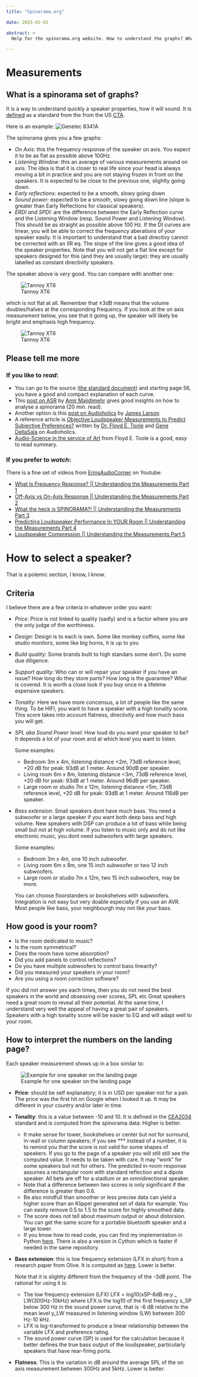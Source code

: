 ```yaml
---
title: "Spinorama.org"

date: 2025-02-02

abstract: >
  Help for the spinorama.org website. How to understand the graphs? What is a Spinorama? Why you should care?

---
```


# Measurements

## What is a spinorama set of graphs?

It is a way to understand quickly a speaker properties, how it will sound. It is [defined]("https://shop.cta.tech/products/standard-method-of-measurement-for-in-home-loudspeakers") as a standard from the
from the US [CTA](https://cta.tech).

Here is an example:
![Genelec 8341A](https://spinorama.org/speakers/Genelec%208341A/ASR/asr-vertical/CEA2034.jpg)

The spinorama gives you a few graphs:

- *On Axis:*  this the frequency response of the speaker on axis. You expect it to be as flat as possible above 100Hz.
- *Listening Window:* this an average of various measurements around on axis. The idea is that it is closer to real life since your head is always moving a bit in practice and you are not staying frozen in front on the speakers. It is expected to be close to the previous one, slighlty going down.
- *Early reflections:* expected to be a smooth, slowy going down
- *Sound power:* expected to be a smooth, slowy going down line  (slope is greater than Early Reflections for classical speakers).
- *ERDI and SPDI:* are the difference between the Early
            Reflection curve and the Listening Window (resp. Sound Power and
            Listening Window). This should be as straight as possible above 100
            Hz. If the DI curves are linear, you will be able to correct the
            frequency aberations of your speaker easily. It is important to
            understand that a bad directivy cannot be corrected with an IIR eq.
            The slope of the line gives a good idea of the speaker properties.
            Note that you will not get a flat line except for speakers designed
            for this (and they are usually large): they are usually labelled as
            constant directivity speakers.

The speaker above is *very* good. You can compare with another one:

![Tannoy XT6](https://spinorama.org/speakers/Tannoy%20Revolution%20XT6/ASR/asr/CEA2034.jpg)

which is not flat at all. Remember that &plusmn;3dB means that the
volume doubles/halves at the corresponding frequency. If you look at
the on axis measurement below, you see that it going up, the speaker
will likely be bright and emphasis high frequency.

![Tannoy XT6](https://spinorama.org/speakers/Tannoy%20Revolution%20XT6/ASR/asr/On%20Axis.jpg)

## Please tell me more

### If you like to *read*:

- You can go to the source (<a
              href="https://shop.cta.tech/products/standard-method-of-measurement-for-in-home-loudspeakers"
              >the standard document</a
            >) and starting page 56, you have a good and compact explanation of
            each curve.
- This
            <a
              href="https://www.audiosciencereview.com/forum/index.php?threads/jbl-305p-mkii-and-control-1-pro-monitors-review.10811/"
              >post on ASR</a
            >
            by
            <a href="https://www.linkedin.com/in/amir-majidimehr-0014a75/"
              >Amir Majidimehr</a
            >
            gives good insights on how to analyse a spinorama (20 min. read).
- Another option is this
            <a
              href="https://www.audioholics.com/loudspeaker-design/understanding-loudspeaker-measurements"
              >post on Audioholics</a
            >
            by
            <a href="https://www.audioholics.com/authors/james-larson"
              >James Larson</a
            >
- A reference article is
            <a
              href="https://www.audioholics.com/loudspeaker-design/measure-loudspeaker-performance"
              >Objective Loudspeaker Measurements to Predict Subjective
              Preferences?</a
            >
            written by
            <a href="https://www.linkedin.com/in/floydtoole/"
              >Dr. Floyd E. Toole</a
            >
            and
            <a href="https://www.audioholics.com/authors/gene-dellasala"
              >Gene DellaSala</a
            >
            on Audioholics.
- <a href="https://www.harman.com/documents/AudioScience_0.pdf">Audio-Science in the service of Art</a> from Floyd E. Toole is a good, easy to read summary.

### If you prefer to *watch*:

There is a fine set of videos from <a href="https://www.youtube.com/channel/UCW_IqM21u0J-zsKtCq4Gj2w">ErinsAudioCorner</a> on Youtube:

- <a href="https://www.youtube.com/watch?v=dltza-EGtCg">What Is Frequency Response? || Understanding the Measurements Part 1</a>
- <a href="https://www.youtube.com/watch?v=j_-b6A1xJaw">Off-Axis vs On-Axis Response || Understanding the Measurements Part 2</a>
- <a href="https://www.youtube.com/watch?v=b3hYn02uBog">What the heck is SPINORAMA?! || Understanding the Measurements Part 3</a>
- <a href="https://www.youtube.com/watch?v=qmBit3GWSWE">Predicting Loudspeaker Performance In YOUR Room || Understanding the Measurements Part 4</a>
- <a href="https://www.youtube.com/watch?v=6YY71Wqv2u0&t=2s">Loudspeaker Compression || Understanding the Measurements Part 5</a>

# How to select a speaker?

That is a polemic section, I know, I know.

## Criteria

I believe there are a few criteria in whatever order you want:

- *Price*: Price is not linked to quality (sadly) and is a factor where you are the only judge of the worthiness.
- *Design*: Design is to each is own. Some like monkey coffins, some like studio monitors, some like big horns, it is up to you
- *Build quality*: Some brands built to high standars some don't. Do some due diligence.
- *Support quality*: Who can or will repair your speaker if you have an issue? How long do they store parts? How long is the guarantee? What is covered. It is worth a close look if you buy once in a lifetime expensive speakers.
- *Tonality*: Here we have more concensus, a lot of people like the same thing.
To be HIFI, you want to have a speaker with a high tonality score.
This score takes into account flatness, directivity and how much
bass you will get.
- *SPL aka Sound Power level*: How loud do you want your speaker to be? It depends a lot of your room and at which level you want to listen.

  Some examples:
  - Bedroom 3m x 4m, listening distance &lt;2m, 73dB reference
      level, +20 dB for peak: 93dB at 1 meter. Around 90dB per
      speaker.
  -  Living room 6m x 8m, listening distance &lt;3m, 73dB reference
      level, +20 dB for peak: 93dB at 1 meter. Around 96dB per
      speaker.
  -  Large room or studio 7m x 12m, listening distance &lt;5m, 73dB
      reference level, +20 dB for peak: 93dB at 1 meter. Around 116dB
      per speaker.
- *Bass extension*: Small speakers dont have much bass. You need a subwoofer or a large speaker if you want both deep bass and high volume. New speakers with DSP can produce a lot of bass while being small but not at high volume. If you listen to music only and do not like electronic music, you dont need subwoofers with large speakers.

  Some examples:

    - Bedroom 3m x 4m, one 10 inch subwoofer.
    - Living room 6m x 8m, one 15 inch subwoofer or two 12 inch subwoofers.
    - Large room or studio 7m x 12m, two 15 inch subwoofers, may be more.

  You can choose floorstanders or bookshelves with subwoofers. Integration is not easy but very doable especially if you use an AVR. Most people like bass, your neighbourgh may not like  <i>your</i> bass.

## How good is your room?

- Is the room dedicated to music?
- Is the room symmetrical?
- Does the room have some absorption?
- Did you add panels to control reflections?
- Do you have multiple subwoofers to control bass linearity?
- Did you measured your speakers in your room?
- Are you using a room correction software?

If you did not answer yes each times, then you do not need the best speakers in the world and obsessing over scores, SPL etc Great speakers need a great room to reveal all their potential. At the same time, I understand very well the appeal of having a great pair of speakers. Speakers with a high tonality score will be easier to EQ and will adapt well to your room.

## How to interpret the numbers on the landing page?

Each speaker measurement shows up in a box similar to:

![Example for one speaker on the landing page](https://spinorama.org/help_pictures/example_main_page.jpg)

- **Price**: should be self explanatory; it is in USD per speaker not for a pair. The price was the first hit on Google  when I looked it up. It may be different in your country and/or later in time.

- **Tonality**: this is a value between -10 and 10. It is defined in the <a href="https://webstore.ansi.org/standards/cea/cea20342015ansi">CEA2034</a> standard and is computed from the spinorama data: Higher is better.

  - It make sense for tower, bookshelves or center but not for surround, in-wall or column speakers; if you see *** instead of a number, it is to remind you that the score is not valid for some shapes of speakers. If you go to the page of a speaker you will still still see the computed value. It needs to be taken with care. It may "work" for some speakers but not for others. The predicted in-room response assumes a rectangular room with standard reflection and a dipole speaker. All bets are off for a stadium or an omnidirectional speaker.
  - Note that a difference between two scores is only significant if the difference is greater than 0.6.
  - Be also mindfull than smoother or less precise data can yield a higher score than an Klippel generated set of data for example. You can easily remove 0.5 to 1.5 to the score for highly smoothed data.
  - The score does not tell about maximum output or about distorsion. You can get the same score for a portable bluetooth speaker and a large tower.
  - If you know how to read code, you can find my implementation in Python <a href="https://github.com/pierreaubert/spinorama/blob/master/src/spinorama/compute_cea2034.py">here</a>. There is also a version in Cython which is faster if needed in the same repository.

- **Bass extension**: this is low frequency extension (LFX in short) from a research paper from Olive. It is computed as <a href="https://github.com/pierreaubert/spinorama/blob/3b6e70966e0466328f44f36752cc182f3ae7baae/src/spinorama/compute_scores.py#L110">here</a>. Lower is better.

    Note that it is slighlty different from the frequency of the -3dB point. The rational for using it is:

    - The low frequency extension (LFX) LFX = log10(xSP-6dB.re:y _ LW(300Hz-10kHz) where LFX is the log10 of the first frequency x_SP below 300 Hz  in the sound power curve, that is -6 dB relative to the mean level y_LW  measured in listening window (LW) between 300 Hz-10 kHz.
    - LFX is log-transformed to produce a linear relationship between the variable LFX and preference rating.
    - The sound power curve (SP) is used for the calculation because it better defines the true bass output of the loudspeaker, particularly speakers that have rear-firing ports.

- **Flatness**: This is the variation in dB around the average SPL of the on axis measurement between 300Hz and 5kHz. Lower is better.
